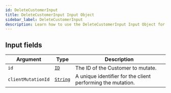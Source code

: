 ```yaml
---
id: DeleteCustomerInput
title: DeleteCustomerInput Input Object
sidebar_label: DeleteCustomerInput
description: Learn how to use the DeleteCustomerInput Input Object for Prismatic's API.
---
```


## Input fields

| Argument           | Type                                     | Description                                                 |
| ------------------ | ---------------------------------------- | ----------------------------------------------------------- |
| `id`               | [`ID`](api/schema/scalar/ID.mdx)         | The ID of the Customer to mutate.                           |
| `clientMutationId` | [`String`](api/schema/scalar/String.mdx) | A unique identifier for the client performing the mutation. |
